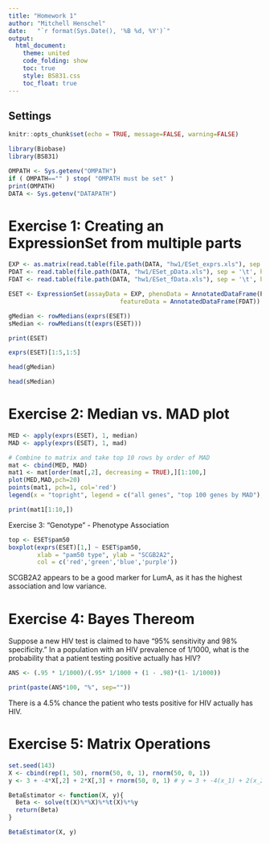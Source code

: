 ```yaml
---
title: "Homework 1"
author: "Mitchell Henschel"
date:   "`r format(Sys.Date(), '%B %d, %Y')`"
output:
  html_document:
    theme: united
    code_folding: show
    toc: true
    style: BS831.css
    toc_float: true
---
```


## Settings

```r
knitr::opts_chunk$set(echo = TRUE, message=FALSE, warning=FALSE)

library(Biobase)
library(BS831)

OMPATH <- Sys.getenv("OMPATH")
if ( OMPATH=="" ) stop( "OMPATH must be set" )
print(OMPATH) 
DATA <- Sys.getenv("DATAPATH")
```

# Exercise 1: Creating an ExpressionSet from multiple parts

```r
EXP <- as.matrix(read.table(file.path(DATA, "hw1/ESet_exprs.xls"), sep = '\t', check.names = FALSE))
PDAT <- read.table(file.path(DATA, "hw1/ESet_pData.xls"), sep = '\t', header = TRUE)
FDAT <- read.table(file.path(DATA, "hw1/ESet_fData.xls"), sep = '\t', header = TRUE)

ESET <- ExpressionSet(assayData = EXP, phenoData = AnnotatedDataFrame(PDAT),
                               featureData = AnnotatedDataFrame(FDAT))

gMedian <- rowMedians(exprs(ESET))
sMedian <- rowMedians(t(exprs(ESET)))
```

```r
print(ESET)
```

```r
exprs(ESET)[1:5,1:5]
```

```r
head(gMedian)
```

```r
head(sMedian)
```

# Exercise 2: Median vs. MAD plot

```r
MED <- apply(exprs(ESET), 1, median)
MAD <- apply(exprs(ESET), 1, mad)

# Combine to matrix and take top 10 rows by order of MAD
mat <- cbind(MED, MAD)
mat1 <- mat[order(mat[,2], decreasing = TRUE),][1:100,]
plot(MED,MAD,pch=20)
points(mat1, pch=1, col='red')
legend(x = "topright", legend = c("all genes", "top 100 genes by MAD"), col = c('black', 'red'), pch = c(20,1))
```

```r
print(mat1[1:10,])
```

Exercise 3: "Genotype" - Phenotype Association

```r
top <- ESET$pam50
boxplot(exprs(ESET)[1,] ~ ESET$pam50,
        xlab = "pam50 type", ylab = "SCGB2A2",
        col = c('red','green','blue','purple'))

```

SCGB2A2 appears to be a good marker for LumA, as it has the highest association and low variance.

# Exercise 4: Bayes Thereom

Suppose a new HIV test is claimed to have "95% sensitivity and 98% specificity." In a population with an HIV prevalence of 1/1000, what is the probability that a patient testing positive actually has HIV?

```r
ANS <- (.95 * 1/1000)/(.95* 1/1000 + (1 - .98)*(1- 1/1000))
```

```r
print(paste(ANS*100, "%", sep=""))
```

There is a 4.5% chance the patient who tests positive for HIV actually has HIV.

# Exercise 5: Matrix Operations

```r
set.seed(143)
X <- cbind(rep(1, 50), rnorm(50, 0, 1), rnorm(50, 0, 1))
y <- 3 + -4*X[,2] + 2*X[,3] + rnorm(50, 0, 1) # y = 3 + -4(x_1) + 2(x_2) + E
```

```r
BetaEstimator <- function(X, y){
  Beta <- solve(t(X)%*%X)%*%t(X)%*%y
  return(Beta)
}
```

```r
BetaEstimator(X, y)
```
